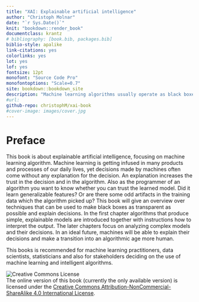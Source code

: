 ```yaml
---
title: "XAI: Explainable artificial intelligence"
author: "Christoph Molnar"
date: "`r Sys.Date()`"
knit: "bookdown::render_book"
documentclass: krantz
# bibliography: [book.bib, packages.bib]
biblio-style: apalike
link-citations: yes
colorlinks: yes
lot: yes
lof: yes
fontsize: 12pt
monofont: "Source Code Pro"
monofontoptions: "Scale=0.7"
site: bookdown::bookdown_site
description: "Machine learning algorithms usually operate as black boxes and it is unclear how they derived a certain decision. This book is a guide for practitioners on how to make machine learning decisons more explainable."
#url:
github-repo: christophM/xai-book
#cover-image: images/cover.jpg
---
```



# Preface {-}

This book is about explainable artificial intelligence, focusing on machine learning algorithm. Machine learning is getting infused in many products and processes of our daily lives, yet decisions made by machines often come without any explanation for the decision. An explanation increases the trust in the decision and in the algorithm. Also as the programmer of an algorithm you want to know whether you can trust the learned model. Did it learn generalizable features? Or are there some odd artifacts in the training data which the algorithm picked up? This book will give an overview over techniques that can be used to make black boxes as transparent as possible and explain decisions. In the first chapter algorithms that produce simple, explainable models are introduced together with instructions how to interpret the output. The later chapters focus on analyzing complex models and their decisions.
In an ideal future, machines will be able to explain their decisions and make a transition into an algorithmic age more human.  

 This books is recommended for machine learning practitioners, data scientists, statisticians and also for stakeholders deciding on the use of machine learning and intelligent algorithms.


 ![Creative Commons License](images/by-nc-sa.png)  
The online version of this book (currently the only available version) is licensed under the [Creative Commons Attribution-NonCommercial-ShareAlike 4.0 International License](http://creativecommons.org/licenses/by-nc-sa/4.0/).
